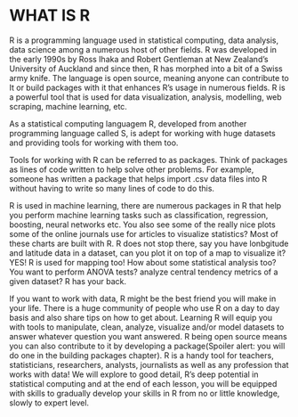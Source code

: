 # WHAT IS R

R is a programming language used in statistical computing, data analysis, data
science among a numerous host of other fields. R was developed in the early
1990s by Ross Ihaka and Robert Gentleman at New Zealand's University of
Auckland and since then, R has morphed into a bit of a Swiss army knife. The
language is open source, meaning anyone can contribute to It or build packages
with it that enhances R's usage in numerous fields. R is a powerful tool that
is used for data visualization, analysis, modelling, web scraping, machine
learning, etc. 

As a statistical computing languagem R, developed from another programming
language called S, is adept for working with huge datasets and providing tools
for working with them too.

Tools for working with R can be referred to as packages. Think of packages as
lines of code written to help solve other problems. For example, someone has
written a package that helps import .csv data files into R without having to
write so many lines of code to do this.

R is used in machine learning, there are numerous packages in R that help you
perform machine learning tasks such as classification, regression, boosting,
neural networks etc. You also see some of the really nice plots some of the
online journals use for articles to visualize statistics? Most of these charts
are built with R. R does not stop there, say you have lonbgitude and latitude
data in a dataset, can you plot it on top of a map to visualize it? YES! R is
used for mapping too! How about some statistical analysis too? You want to
perform ANOVA tests? analyze central tendency metrics of a given dataset? R has
your back.


If you want to work with data, R might be the best friend you will make in your life. There is a huge community of people who use R on a day to day basis and also share tips on how to get about. Learning R will equip you with tools to manipulate, clean, analyze, visualize and/or model datasets to answer whatever question you want answered. R being open source means you can also contribute to it by developing a package(Spoiler alert: you will do one in the building packages chapter). R is a handy tool for teachers, statisticians, researchers, analysts, journalists as well as any profession that works with data! We will explore to good detail, R's deep potential in statistical computing and at the end of each lesson, you will be equipped with skills to gradually develop your skills in R from no or little knowledge, slowly to expert level.










